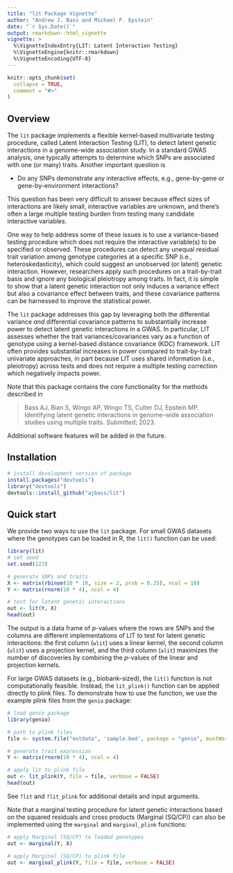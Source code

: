 ```yaml
---
title: "lit Package Vignette"
author: "Andrew J. Bass and Michael P. Epstein"
date: "`r Sys.Date()`"
output: rmarkdown::html_vignette
vignette: >
  %\VignetteIndexEntry{LIT: Latent Interaction Testing}
  %\VignetteEngine{knitr::rmarkdown}
  %\VignetteEncoding{UTF-8}
---
```


```r
knitr::opts_chunk$set(
  collapse = TRUE,
  comment = "#>"
)
```

## Overview

The `lit` package implements a flexible kernel-based multivariate testing procedure, called Latent Interaction Testing (LIT), to detect latent genetic interactions in a genome-wide association study.
In a standard GWAS analysis, one typically attempts to determine which SNPs are associated with one (or many) traits. Another important question is 

- Do any SNPs demonstrate any interactive effects, e.g., gene-by-gene or gene-by-environment interactions?

<!--to understand the genetic architecture-->

This question has been very difficult to answer because effect sizes of interactions are likely small, interactive variables are unknown, and there's often a large multiple testing burden from testing many candidate interactive variables.
 
One way to help address some of these issues is to use a variance-based testing procedure which does not require the interactive variable(s) to be specified or observed. 
These procedures can detect any unequal residual trait variation among genotype categories at a specific SNP (i.e., heteroskedasticity), which could suggest an unobserved (or latent) genetic interaction.
However, researchers apply such procedures on a trait-by-trait basis and ignore any biological pleiotropy among traits. In fact, it is simple to show that a latent genetic interaction not only induces a variance effect but also a covariance effect between traits, and these covariance patterns can be harnessed to improve the statistical power. 

The `lit` package addresses this gap by leveraging both the differential variance _and_ differential covariance patterns to substantially increase power to detect latent genetic interactions in a GWAS. In particular, LIT assesses whether the trait variances/covariances vary as a function of genotype using a kernel-based distance covariance (KDC) framework.
LIT often provides substantial increases in power compared to trait-by-trait univariate approaches, in part because LIT uses shared information (i.e., pleiotropy) across tests and does not require a multiple testing correction which negatively impacts power.

Note that this package contains the core functionality for the methods described in

> Bass AJ, Bian S, Wingo AP, Wingo TS, Culter DJ, Epstein MP. Identifying latent genetic interactions in genome-wide association studies using multiple traits. *Submitted*; 2023.

Additional software features will be added in the future. 

## Installation

```r
# install development version of package
install.packages("devtools")
library("devtools")
devtools::install_github("ajbass/lit")
```

## Quick start

We provide two ways to use the `lit` package. For small GWAS datasets where the genotypes can be loaded in R, the `lit()` function can be used:

```r
library(lit)
# set seed
set.seed(123)

# generate SNPs and traits
X <- matrix(rbinom(10 * 10, size = 2, prob = 0.25), ncol = 10)
Y <- matrix(rnorm(10 * 4), ncol = 4)

# test for latent genetic interactions
out <- lit(Y, X)
head(out)
```

The output is a data frame of $p$-values where the rows are SNPs and the columns are different implementations of LIT to test for latent genetic interactions: the first column (`wlit`) uses a linear kernel, the second column (`ulit`) uses a projection kernel, and the third column (`alit`) maximizes the number of discoveries by combining the $p$-values of the linear and projection kernels. 

For large GWAS datasets (e.g., biobank-sized), the `lit()` function is not computationally feasible. Instead, the `lit_plink()` function can be applied directly to plink files. To demonstrate how to use the function, we use the example plink files from the `genio` package:

```r
# load genio package
library(genio)

# path to plink files
file <- system.file("extdata", 'sample.bed', package = "genio", mustWork = TRUE)

# generate trait expression
Y <- matrix(rnorm(10 * 4), ncol = 4)

# apply lit to plink file
out <- lit_plink(Y, file = file, verbose = FALSE)
head(out)
```

See `?lit` and `?lit_plink` for additional details and input arguments.

Note that a marginal testing procedure for latent genetic interactions based on the squared residuals and cross products (Marginal (SQ/CP)) can also be implemented using the `marginal` and `marginal_plink` functions: 

```r
# apply Marginal (SQ/CP) to loaded genotypes
out <- marginal(Y, X)

# apply Marginal (SQ/CP) to plink file
out <- marginal_plink(Y, file = file, verbose = FALSE)
```
